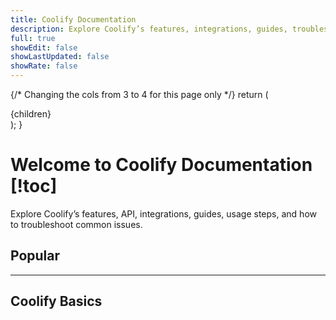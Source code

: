 ```yaml
---
title: Coolify Documentation
description: Explore Coolify’s features, integrations, guides, troubleshooting tips, and usage steps.
full: true
showEdit: false
showLastUpdated: false
showRate: false
---
```



{/* Changing the cols from 3 to 4 for this page only */}
  return (
    <div className="grid grid-cols-1 gap-6 sm:grid-cols-4 mt-5">
      {children}
    </div>
  );
}

# Welcome to Coolify Documentation [!toc]
<Callout type="tip">
Explore Coolify’s features, API, integrations, guides, usage steps, and how to troubleshoot common issues.
</Callout>

## Popular
<ImageCardGroup>
  <ImageCard
    title="How to setup Firewall?"
    description="[ Guide ] - Setup Firewall to block unwanted access to your server."
    href="#"
    imageSrc="/images/home/index/1.png"
  />
  <ImageCard
    title="Apps shows Bad Gateway"
    description="[ Troubleshoot ] - Solution to fix Bad Gateway error on apps deployed using Coolify."
    href="#"
    imageSrc="/images/home/index/2.png"
  />
  <ImageCard
    title="Upgrade Coolify Guide"
    description="[ Guide ] - Update Coolify to the latest version without any data loss."
    href="#"
    imageSrc="/images/home/index/3.png"
  />
  <ImageCard
    title="How to Setup Backups?"
    description="[ Guide ] - Setup Automated backup for Coolify and Services databases."
    href="#"
    imageSrc="/images/home/index/4.png"
  />
</ImageCardGroup>

---

## Coolify Basics
<ImageCardGroup>
  <ImageCard
    title="What is Coolify?"
    description="Introduction to Coolify and it's features and benefits."
    href="#"
    imageSrc="/images/home/index/5.png"
  />
  <ImageCard
    title="How to Install Coolify?"
    description="[ Guide ] - Setup your server and install Coolify."
    href="#"
    imageSrc="/images/home/index/6.png"
  />
  <ImageCard
    title="Coolify Self-hosted vs Cloud"
    description="Comparison of Coolify Self-hosted vs Cloud Hosting."
    href="#"
    imageSrc="/images/home/index/7.png"
  />
  <ImageCard
    title="Coolify Concepts"
    description="Concepts that you need to know about Coolify."
    href="#"
    imageSrc="/images/home/index/8.png"
  />
</ImageCardGroup>